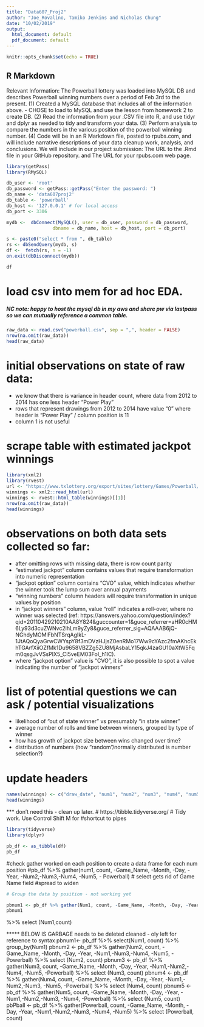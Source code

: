 ```yaml
---
title: "Data607_Proj2"
author: "Joe_Rovalino, Tamiko Jenkins and Nicholas Chung"
date: "10/02/2019"
output:
  html_document: default
  pdf_document: default
---
```


```r
knitr::opts_chunk$set(echo = TRUE)
```

## R Markdown

Relevant Information:
The Powerball lottery was loaded into MySQL DB and describes Powerball winning numbers over a period of Feb 3rd to the present. 
(1) Created a MySQL database that includes all of the information above. - CHOSE to load to MySQL and use the lesson from homework 2 to create DB.
(2) Read the information from your .CSV file into R, and use tidyr and dplyr as needed to tidy
and transform your data.
(3) Perform analysis to compare the numbers in the various position of the powerball winning number.
(4) Code will be in an R Markdown file, posted to rpubs.com, and will include narrative
descriptions of your data cleanup work, analysis, and conclusions. We will include in our
project submission:
The URL to the .Rmd file in your GitHub repository. and
The URL for your rpubs.com web page.

```r
library(getPass)
library(RMySQL)

db_user <- 'root'
db_password <- getPass::getPass("Enter the password: ") 
db_name <- 'data607proj2'
db_table <- 'powerball'
db_host <- '127.0.0.1' # for local access
db_port <- 3306

mydb <-  dbConnect(MySQL(), user = db_user, password = db_password,
                 dbname = db_name, host = db_host, port = db_port)

s <- paste0("select * from ", db_table)
rs <- dbSendQuery(mydb, s)
df <-  fetch(rs, n = -1)
on.exit(dbDisconnect(mydb))

df
```

# load csv into mem for ad hoc EDA. 
##### NC note: happy to host the mysql db in my aws and share pw via lastpass so we can mutually reference a common table.
```r
raw_data <- read.csv("powerball.csv", sep = ",", header = FALSE)
nrow(na.omit(raw_data))
head(raw_data)
```

# initial observations on state of raw data:
* we know that there is variance in header count, where data from 2012 to 2014 has one less header "Power Play"
* rows that represent drawings from 2012 to 2014 have value "0" where header is "Power Play" / column position is 11
* column 1 is not useful

# scrape table with estimated jackpot winnings
```r
library(xml2)
library(rvest)
url <- "https://www.txlottery.org/export/sites/lottery/Games/Powerball/Winning_Numbers/print.html_2013354932.html"
winnings <- xml2::read_html(url)
winnings <- rvest::html_table(winnings)[[1]]
nrow(na.omit(raw_data))
head(winnings)
```

# observations on both data sets collected so far:
* after omitting rows with missing data, there is row count parity
* "estimated jackpot" column contains values that require transformation into numeric representation
* "jackpot option" column contains "CVO" value, which indicates whether the winner took the lump sum over annual payments
* "winning numbers" column headers will require transformation in unique values by position
* in "jackpot winners" column, value "roll" indicates a roll-over, where no winner was selected (ref: https://answers.yahoo.com/question/index?qid=20110429210210AA8Y824&guccounter=1&guce_referrer=aHR0cHM6Ly93d3cuZWNvc2lhLm9yZy8&guce_referrer_sig=AQAAAB6jQ-NGhdyMOMlFbNTSrqAgIkL-1JtAQoQyaGrwCWYspY8f3mDVzHJjsZ0enRMo17Ww9cYAzc2fmAKhcEkhTGArfXiiOZfMk1Du9658VBZZg5ZU8MjAsbaLY15qkJ4zaGU10aXtW5Fqm0qsgJvVSsPIX5_CI5veEM03FoI_h1lC). 
* where "jackpot option" value is "CVO", it is also possible to spot a value indicating the number of "jackpot winners"

# list of potential questions we can ask / potential visualizations
* likelihood of "out of state winner" vs presumably "in state winner"
* average number of rolls and time between winners, grouped by type of winner
* how has growth of jackpot size between wins changed over time?
* distribution of numbers (how "random"/normally distributed is number selection?)

# update headers 
```r
names(winnings) <- c("draw_date", "num1", "num2", "num3", "num4", "num5", "powerball", "power_play", "est_jackpot", "jackpot_winners", "jackpot_options")
head(winnings)
```





*** don't need this - clean up later. 
# https://tibble.tidyverse.org/
# Tidy work. Use Control Shift M for #shortcut to pipes

```r
library(tidyverse)
library(dplyr)
```

```r
pb_df <- as_tibble(df)
pb_df

```

#check gather worked on each position to create a data frame for each num position
#pb_df %>% gather(num1, count, -Game_Name, -Month, -Day, -Year, -Num2,-Num3,-Num4, -Num5, - Powerball)
# select gets rid of Game Name field
#spread to widen 

```r

# Group the data by position - not working yet

pbnum1 <- pb_df %>% gather(Num1, count, -Game_Name, -Month, -Day, -Year, -Num2,-Num3,-Num4, -Num5, -Powerball) 
pbnum1
```
%>% select (Num1,count)


***** BELOW IS GARBAGE needs to be deleted cleaned - oly left for reference to syntax
pbnum1<- pb_df %>% select(Num1, count) %>% group_by(Num1) 
pbnum2 <- pb_df %>% gather(Num2, count, -Game_Name, -Month, -Day, -Year, -Num1,-Num3,-Num4, -Num5, -Powerball) %>% select (Num2, count)
pbnum3 <- pb_df %>% gather(Num3, count, -Game_Name, -Month, -Day, -Year, -Num1,-Num2,-Num4, -Num5, -Powerball) %>% select (Num3, count)
pbnum4 <- pb_df %>% gather(Num4, count, -Game_Name, -Month, -Day, -Year, -Num1,-Num2,-Num3, -Num5, -Powerball) %>% select (Num4, count)
pbnum5 <- pb_df %>% gather(Num5, count, -Game_Name, -Month, -Day, -Year, -Num1,-Num2,-Num3, -Num4, -Powerball) %>% select (Num5, count)
pbPball <- pb_df %>% gather(Powerball, count, -Game_Name, -Month, -Day, -Year, -Num1,-Num2,-Num3, -Num4, -Num5) %>% select (Powerball, count)

